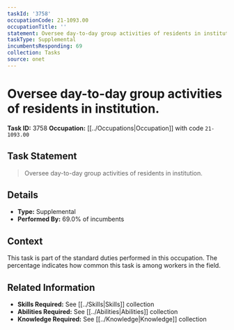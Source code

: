 ```yaml
---
taskId: '3758'
occupationCode: 21-1093.00
occupationTitle: ''
statement: Oversee day-to-day group activities of residents in institution.
taskType: Supplemental
incumbentsResponding: 69
collection: Tasks
source: onet
---
```

# Oversee day-to-day group activities of residents in institution.

**Task ID:** 3758
**Occupation:** [[../Occupations|Occupation]] with code `21-1093.00`

## Task Statement

> Oversee day-to-day group activities of residents in institution.

## Details

- **Type:** Supplemental
- **Performed By:** 69.0% of incumbents

## Context

This task is part of the standard duties performed in this occupation. The percentage indicates how common this task is among workers in the field.

## Related Information

- **Skills Required:** See [[../Skills|Skills]] collection
- **Abilities Required:** See [[../Abilities|Abilities]] collection
- **Knowledge Required:** See [[../Knowledge|Knowledge]] collection
